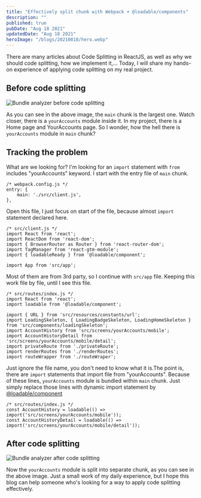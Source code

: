 ```yaml
---
title: "Effectively split chunk with Webpack + @loadable/components"
description: ""
published: true
pubDate: "Aug 18 2021"
updatedDate: "Aug 18 2021"
heroImage: "/blogs/20210818/hero.webp"
---
```


There are many articles about Code Splitting in ReactJS, as well as why we should code splitting, how we implement it,... Today, I will share my hands-on experience of applying code splitting on my real project.

## Before code splitting

![Bundle analyzer before code splitting](/blogs/20210818/before.webp)

As you can see in the above image, the `main` chunk is the largest one. Watch closer, there is a `yourAccounts` module inside it. In my project, there is a Home page and YourAccounts page. So I wonder, how the hell there is `yourAccounts` module in `main` chunk?

## Tracking the problem

What are we looking for? I'm looking for an `import` statement with `from` includes "yourAccounts" keyword. I start with the entry file of `main` chunk.

```plaintext
/* webpack.config.js */
entry: {
    main: './src/client.js',
},
```

Open this file, I just focus on start of the file, because almost `import` statement declared here.

```plaintext
/* src/client.js */
import React from 'react';
import ReactDom from 'react-dom';
import { BrowserRouter as Router } from 'react-router-dom';
import TagManager from 'react-gtm-module';
import { loadableReady } from '@loadable/component';

import App from 'src/app';
```

Most of them are from 3rd party, so I continue with `src/app` file. Keeping this work file by file, until I see this file.

```plaintext
/* src/routes/index.js */
import React from 'react';
import loadable from '@loadable/component';

import { URL } from 'src/resources/constants/url';
import LoadingSkeleton, { LoadingBadgeSkeleton, LoadingHomeSkeleton } from 'src/components/loadingSkeleton';
import AccountHistory from 'src/screens/yourAccounts/mobile';
import AccountHistoryDetail from 'src/screens/yourAccounts/mobile/detail';
import privateRoute from './privateRoute';
import renderRoutes from './renderRoutes';
import routeWrapper from './routeWraper';
```

Just ignore the file name, you don't need to know what it is.The point is, there are `import` statements that import file from "yourAccounts". Because of these lines, `yourAccounts` module is bundled within `main` chunk. Just simply replace those lines with dynamic import statement by [@loadable/component](https://github.com/gregberge/loadable-components)

```plaintext
/* src/routes/index.js */
const AccountHistory = loadable(() => import('src/screens/yourAccounts/mobile'));
const AccountHistoryDetail = loadable(() => import('src/screens/yourAccounts/mobile/detail'));
```

## After code splitting

![Bundle analyzer after code splitting](/blogs/20210818/after.webp)

Now the `yourAccounts` module is split into separate chunk, as you can see in the above image. Just a small work of my daily experience, but I hope this blog can help someone who's looking for a way to apply code splitting effectively.
